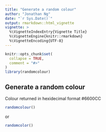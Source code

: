 ```yaml
---
title: "Generate a random colour"
author: "Jonathan Ng"
date: "`r Sys.Date()`"
output: rmarkdown::html_vignette
vignette: >
  %\VignetteIndexEntry{Vignette Title}
  %\VignetteEngine{knitr::rmarkdown}
  %\VignetteEncoding{UTF-8}
---
```


```r
knitr::opts_chunk$set(
  collapse = TRUE,
  comment = "#>"
)
library(randomcolour)
```

## Generate a random colour

Colour returned in hexidecimal format #6600CC

```r
randomcolour()
```

or

```r
randomcolor()
```

